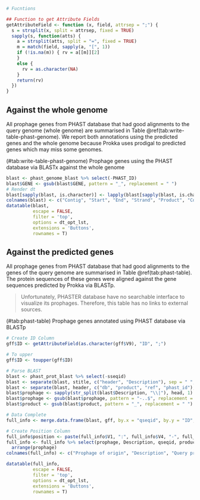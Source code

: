 ```r
# Fucntions

## Function to get Attribute Fields
getAttributeField <- function (x, field, attrsep = ";") { 
  s = strsplit(x, split = attrsep, fixed = TRUE) 
  sapply(s, function(atts) { 
    a = strsplit(atts, split = "=", fixed = TRUE) 
    m = match(field, sapply(a, "[", 1)) 
    if (!is.na(m)) { rv = a[[m]][2] 
    } 
    else { 
      rv = as.character(NA) 
    } 
    return(rv) 
  }) 
}
```


## Against the whole genome

All prophage genes from PHAST database that had good alignments to the query genome (whole genome) are summarised in Table \@ref(tab:write-table-phast-genome). We report both annotations using the predicted genes and the whole genome because Prokka uses prodigal to predicted genes which may miss some genomes.

<caption>(#tab:write-table-phast-genome) Prophage genes using the PHAST database via BLASTx against the whole genome</caption>
```r
blast <- phast_genome_blast %>% select(-PHAST_ID)
blast$GENE <- gsub(blast$GENE, pattern = "_", replacement = " ")
# Render dt
blast[sapply(blast, is.character)] <- lapply(blast[sapply(blast, is.character)], as.factor)
colnames(blast) <- c("Contig", "Start", "End", "Strand", "Product", "Coverage_aln", "Gaps", "Coverage %", "Identity %", "Database", "Ref. Accession", "Description")
datatable(blast,
          escape = FALSE,
          filter = 'top',
          options = dt_opt_lst,
          extensions = 'Buttons',
          rownames = T)
```

## Against the predicted genes

All prophage genes from PHAST database that had good alignments to the genes of the query genome are summarised in Table \@ref(tab:phast-table). The protein sequences of these genes were aligned against the gene sequences predicted by Prokka via BLASTp.

> Unfortunately, PHASTER database have no searchable interface to visualize its prophages. Therefore, this table has no links to external sources.

<caption>(#tab:phast-table) Prophage genes annotated using PHAST database via BLASTp</caption>
```r
# Create ID Column
gff$ID <- getAttributeField(as.character(gff$V9), "ID", ";")

# To upper
gff$ID <- toupper(gff$ID)

# Parse BLAST
blast <- phast_prot_blast %>% select(-sseqid)
blast <- separate(blast, stitle, c("header", "Description"), sep = " ", extra = "merge")
blast <- separate(blast, header, c("db", "product", "ref", "phast_id"), sep = "~~~", extra = "merge")
blast$prophage <- sapply(str_split(blast$Description, "\\|"), head, 1)
blast$prophage <- gsub(blast$prophage, pattern = "-..$", replacement = "")
blast$product <- gsub(blast$product, pattern = "_", replacement = " ")

# Data Complete
full_info <- merge.data.frame(blast, gff, by.x = "qseqid", by.y = "ID", all = TRUE)

# Create Position Column
full_info$position <- paste(full_info$V1, ":", full_info$V4, "-", full_info$V5, sep = "")
full_info <- full_info %>% select(prophage, Description, qseqid, product, position) %>%
  arrange(prophage)
colnames(full_info) <- c("Prophage of origin", "Description", "Query protein", "Product", "Genomic Position")

datatable(full_info,
          escape = FALSE,
          filter = 'top',
          options = dt_opt_lst,
          extensions = 'Buttons',
          rownames = T)
```
